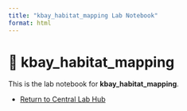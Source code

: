 ```yaml
---
title: "kbay_habitat_mapping Lab Notebook"
format: html
---
```


# 📘 kbay_habitat_mapping

This is the lab notebook for **kbay_habitat_mapping**.

-   [Return to Central Lab Hub](../../lab_notebook_hub/index.qmd)
